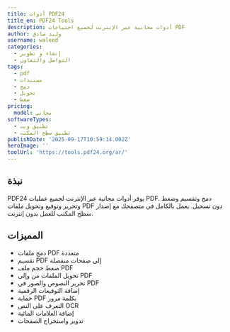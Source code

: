 ```yaml
---
title: أدوات PDF24
title_en: PDF24 Tools
description: أدوات مجانية عبر الإنترنت لجميع احتياجات PDF
author: وليد صادق
username: waleed
categories:
  - إنشاء و تطوير
  - التواصل والتعاون
tags:
  - pdf
  - مستندات
  - دمج
  - تحويل
  - ضغط
pricing:
  model: مجاني
softwareTypes:
  - تطبيق ويب
  - تطبيق سطح المكتب
publishDate: '2025-09-17T10:59:14.002Z'
heroImage: ''
toolUrl: 'https://tools.pdf24.org/ar/'
---
```


## نبذة

PDF24 يوفر أدوات مجانية عبر الإنترنت لجميع عمليات PDF. دمج وتقسيم وضغط وتحرير وتوقيع وتحويل ملفات PDF دون تسجيل. يعمل بالكامل في متصفحك مع إصدار سطح المكتب للعمل بدون إنترنت.

## المميزات

- دمج ملفات PDF متعددة
- تقسيم PDF إلى صفحات منفصلة
- ضغط حجم ملف PDF
- تحويل الملفات من وإلى PDF
- تحرير النصوص والصور في PDF
- إضافة التوقيعات الرقمية
- حماية PDF بكلمة مرور
- التعرف على النص OCR
- إضافة العلامات المائية
- تدوير واستخراج الصفحات
